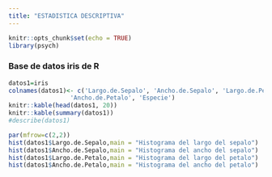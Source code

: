 ```yaml
---
title: "ESTADISTICA DESCRIPTIVA"
---
```


```r
knitr::opts_chunk$set(echo = TRUE)
library(psych)
```

###   Base de datos iris de R

```r
datos1=iris
colnames(datos1)<- c('Largo.de.Sepalo', 'Ancho.de.Sepalo', 'Largo.de.Petalo',
                 'Ancho.de.Petalo', 'Especie')
knitr::kable(head(datos1, 20))
knitr::kable(summary(datos1))
#describe(datos1)

par(mfrow=c(2,2))
hist(datos1$Largo.de.Sepalo,main = "Histograma del largo del sepalo")
hist(datos1$Ancho.de.Sepalo,main = "Histograma del ancho del sepalo")
hist(datos1$Largo.de.Petalo,main = "Histograma del largo del petalo")
hist(datos1$Ancho.de.Petalo,main = "Histograma del ancho del petalo")
```





